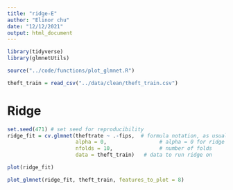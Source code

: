 ```yaml
---
title: "ridge-E"
author: "Elinor chu"
date: "12/12/2021"
output: html_document
---
```


```r
library(tidyverse)
library(glmnetUtils)
```

```r
source("../code/functions/plot_glmnet.R")
```

```r
theft_train = read_csv("../data/clean/theft_train.csv")
```

# Ridge

```r
set.seed(471) # set seed for reproducibility
ridge_fit = cv.glmnet(theftrate ~ .-fips,  # formula notation, as usual
                      alpha = 0,                 # alpha = 0 for ridge
                      nfolds = 10,               # number of folds
                      data = theft_train)   # data to run ridge on
```

```r
plot(ridge_fit)
```

```r
plot_glmnet(ridge_fit, theft_train, features_to_plot = 8)
```

